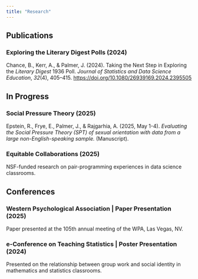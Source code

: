 ```yaml
---
title: "Research"
---
```


## Publications

### Exploring the Literary Digest Polls (2024)

Chance, B., Kerr, A., & Palmer, J. (2024). Taking the Next Step in Exploring the *Literary Digest* 1936 Poll. *Journal of Statistics and Data Science Education*, *32*(4), 405–415. <https://doi.org/10.1080/26939169.2024.2395505>

## In Progress

### Social Pressure Theory (2025)

Epstein, R., Frye, E., Palmer, J., & Rajgarhia, A. (2025, May 1-4). *Evaluating the Social Pressure Theory (SPT) of sexual orientation with data from a large non-English-speaking sample.* (Manuscript).

### Equitable Collaborations (2025)

NSF-funded research on pair-programming experiences in data science classrooms.

## Conferences

### Western Psychological Association \| Paper Presentation (2025)

Paper presented at the 105th annual meeting of the WPA, Las Vegas, NV.

### e-Conference on Teaching Statistics \| Poster Presentation (2024)

Presented on the relationship between group work and social identity in mathematics and statistics classrooms.
